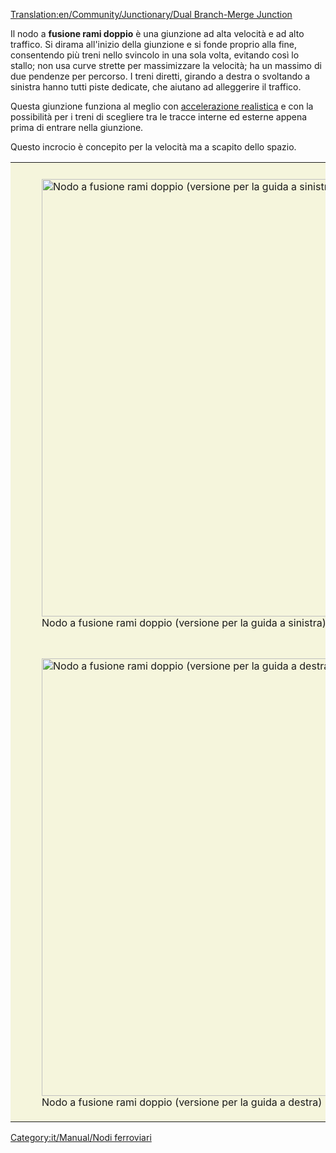 [[Translation:en/Community/Junctionary/Dual Branch-Merge Junction]]

{{it/Community/Nodo/Nodi ferroviari}}
{{it/Community/Nodo/Requisiti nodo|<!--1-->Molto costoso
|<!-- 2 -->4
|<!-- 3 -->1
|<!-- 4 -->1
|<!-- 5 -->2
|<!-- 6 -->1
|<!-- 7 -->1
|<!-- 8 -->0
|<!-- 9 -->1
|<!-- 10 -->0
|<!-- 11 -->0
|<!-- 12 -->0
|<!-- 13 -->
|<!-- 14 -->I treni guasti bloccano un solo binario.
|<!-- 15 -->
'''Pro'''
* Può gestire un elevato numero di treni alla volta.
* Gli ingorghi sono improbabili.
* I treni non devono affrontare rotatorie come nel nodo a quadrifoglio.
* Le tracce si dividono una volta entrate nella giunzione, evitando problemi di traffico.
'''Contro:'''
* I treni devono rallentare per salire pendii.
* Richiede una quantità enorme di spazio.
* Molto complesso e costoso da costruire.
<!-- 

Legenda numeri: 1 Costo; 2 Difficoltà di costruzione; 3 Tunnel; 4 Ponti; 5 Curve; 6 Dislivelli; 
7 Bivi; 8 Percorso diretto; 9 Percorsi naturali; 10 Stallo; 11 Rotatoria; 12 Segnale; 13 lasciare vuoto; 14 Guasti ; 15 Lista;

Per spiegazioni dettagliate sulla compilazione clicca sul titolo del template.
 -->
}}
Il nodo a '''fusione rami doppio''' è una giunzione ad alta velocità e ad alto traffico. Si dirama all'inizio della giunzione e si fonde proprio alla fine, consentendo più treni nello svincolo in una sola volta, evitando così lo stallo; non usa curve strette per massimizzare la velocità; ha un massimo di due pendenze per percorso. I treni diretti, girando a destra o svoltando a sinistra hanno tutti piste dedicate, che aiutano ad alleggerire il traffico.

Questa giunzione funziona al meglio con [[it/Impostazioni avanzate#accelerazione-realistica|accelerazione realistica]] e con la possibilità per i treni di scegliere tra le tracce interne ed esterne appena prima di entrare nella giunzione.

Questo incrocio è concepito per la velocità ma a scapito dello spazio.

{|style="border: 0px; margin: 5px auto 25px auto; Border-collapse: separate;" cellspacing="10"
|style="padding: 10px 10px 5px; 10px; background-color: #F5F5DC;"|[[File:en/Community/Junctionary/DuelBranchMerge.png|thumb|center|700px|Nodo a fusione rami doppio (versione per la guida a sinistra)]]
|-
|style="padding: 10px 10px 5px; 10px; background-color: #F5F5DC;"|[[File:en/Community/Junctionary/DuelBranchMerge RightSide.png|thumb|center|700px|Nodo a fusione rami doppio (versione per la guida a destra)]]
|}

[[Category:it/Manual/Nodi ferroviari]]